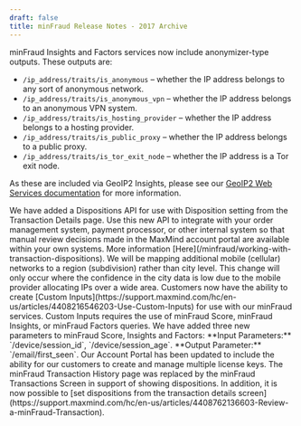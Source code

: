 ```yaml
---
draft: false
title: minFraud Release Notes - 2017 Archive
---
```


<ReleaseNote date="2017-11-24" title="Anonymizer types added to minFraud Insights and Factors
">
minFraud Insights and Factors services now include anonymizer-type outputs.
These outputs are:

- `/ip_address/traits/is_anonymous` – whether the IP address belongs to any sort
  of anonymous network.
- `/ip_address/traits/is_anonymous_vpn` – whether the IP address belongs to an
  anonymous VPN system.
- `/ip_address/traits/is_hosting_provider` – whether the IP address belongs to a
  hosting provider.
- `/ip_address/traits/is_public_proxy` – whether the IP address belongs to a
  public proxy.
- `/ip_address/traits/is_tor_exit_node` – whether the IP address is a Tor exit
  node.

As these are included via GeoIP2 Insights, please see our
[GeoIP2 Web Services documentation](/geoip/docs/web-services) for more
information.

</ReleaseNote>

<ReleaseNote date="2017-07-24" title="Dispositions API released">
We have added a Dispositions API for use with Disposition setting from the
Transaction Details page. Use this new API to integrate with your order
management system, payment processor, or other internal system so that manual
review decisions made in the MaxMind account portal are available within your
own systems. More information
[Here](/minfraud/working-with-transaction-dispositions).
</ReleaseNote>

<ReleaseNote date="2017-07-24" title="Mapping more mobile networks to regional level">
We will be mapping additional mobile (cellular) networks to a region
(subdivision) rather than city level. This change will only occur where the
confidence in the city data is low due to the mobile provider allocating IPs
over a wide area.
</ReleaseNote>

<ReleaseNote date="2017-07-13" title="Custom Inputs added to minFraud Score, Insights, and Factors">
Customers now have the ability to create [Custom
Inputs](https://support.maxmind.com/hc/en-us/articles/4408216546203-Use-Custom-Inputs) for use with our
minFraud services. Custom Inputs requires the use of minFraud Score, minFraud
Insights, or minFraud Factors queries.
</ReleaseNote>

<ReleaseNote date="2017-07-13" title="New minFraud Input and Output parameters">
We have added three new parameters to minFraud Score, Insights and Factors:
**Input Parameters:** `/device/session_id`, `/device/session_age`. **Output
Parameter:** `/email/first_seen`.
</ReleaseNote>

<ReleaseNote date="2017-06-23" title="Adding Multiple License Keys Support">
Our Account Portal has been updated to include the ability for our customers to
create and manage multiple license keys.
</ReleaseNote>

<ReleaseNote date="2017-03-17" title="minFraud Transaction History page is now minFraud Transactions Screen">
The minFraud Transaction History page was replaced by the minFraud Transactions
Screen in support of showing dispositions. In addition, it is now possible to
[set dispositions from the transaction details
screen](https://support.maxmind.com/hc/en-us/articles/4408762136603-Review-a-minFraud-Transaction).
</ReleaseNote>
